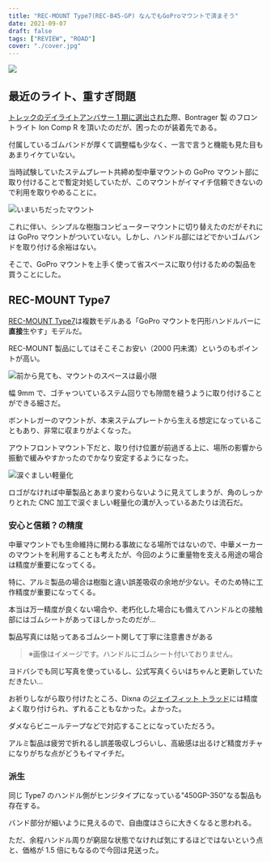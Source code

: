 ```yaml
---
title: "REC-MOUNT Type7(REC-B45-GP) なんでもGoProマウントで済まそう"
date: 2021-09-07
draft: false
tags: ["REVIEW", "ROAD"]
cover: "./cover.jpg"
---
```


![ ](./cover.jpg)

## 最近のライト、重すぎ問題

[トレックのデイライトアンバサー 1 期に選出された](https://blog.gensobunya.net/post/2021/04/bontrager_light/)際、Bontrager 製 のフロントライト Ion Comp R を頂いたのだが、困ったのが装着先である。

<LinkBox url="https://www.trekbikes.com/jp/ja_JP/%E3%82%A2%E3%82%AF%E3%82%BB%E3%82%B5%E3%83%AA%E3%83%BC/%E3%83%90%E3%82%A4%E3%82%AF%E3%82%A2%E3%82%AF%E3%82%BB%E3%82%B5%E3%83%AA%E3%83%BC/%E8%87%AA%E8%BB%A2%E8%BB%8A%E7%94%A8%E3%83%A9%E3%82%A4%E3%83%88/%E3%83%95%E3%83%AD%E3%83%B3%E3%83%88%E3%83%A9%E3%82%A4%E3%83%88/bontrager-ion-comp-r-front-bike-light/p/30762/?colorCode=grey" />

付属しているゴムバンドが厚くて調整幅も少なく、一言で言うと機能も見た目もあまりイケていない。

当時試験していたステムプレート共締め型中華マウントの GoPro マウント部に取り付けることで暫定対処していたが、このマウントがイマイチ信頼できないので利用を取りやめることに。

![いまいちだったマウント](./gopro_mount.jpg)

これに伴い、シンプルな樹脂コンピューターマウントに切り替えたのだがそれには GoPro マウントがついていない。しかし、ハンドル部にはどでかいゴムバンドを取り付ける余裕はない。

そこで、GoPro マウントを上手く使って省スペースに取り付けるための製品を買うことにした。

## REC-MOUNT Type7

[REC-MOUNT Type7](https://amzn.to/3DRMo23)は複数モデルある「GoPro マウントを円形ハンドルバーに**直接**生やす」モデルだ。

<Amzn asin="B00HU3LCOS">

REC-MOUNT 製品にしてはそこそこお安い（2000 円未満）というのもポイントが高い。

![前から見ても、マウントのスペースは最小限](./front.jpg)

幅 9mm で、ゴチャついているステム回りでも隙間を縫うように取り付けることができる細さだ。

ボントレガーのマウントが、本来ステムプレートから生える想定になっていることもあり、非常に収まりがよくなった。

アウトフロントマウント下だと、取り付け位置が前過ぎる上に、場所の影響から振動で緩みやすかったのでかなり安定するようになった。

![涙ぐましい軽量化](./cnc.jpg)

ロゴがなければ中華製品とあまり変わらないように見えてしまうが、角のしっかりとれた CNC 加工で涙ぐましい軽量化の溝が入っているあたりは流石だ。

### 安心と信頼？の精度

中華マウントでも生命維持に関わる事故になる場所ではないので、中華メーカーのマウントを利用することも考えたが、今回のように重量物を支える用途の場合は精度が重要になってくる。

特に、アルミ製品の場合は樹脂と違い誤差吸収の余地が少ない。そのため特に工作精度が重要になってくる。

本当は万一精度が良くない場合や、老朽化した場合にも備えてハンドルとの接触部にはゴムシートがあってほしかったのだが…

製品写真には貼ってあるゴムシート関して丁寧に注意書きがある

> ※画像はイメージです。ハンドルにゴムシート付いておりません。

<Amzn asin="B00HU3LCOS">

ヨドバシでも同じ写真を使っているし、公式写真くらいはちゃんと更新していただきたい…

お祈りしながら取り付けたところ、Dixna の[ジェイフィット トラッド](https://amzn.to/3DPRtrL)には精度よく取り付けられ、ずれることもなかった。よかった。

<Amzn asin="B00UWB6ZSI">

ダメならビニールテープなどで対応することになっていただろう。

アルミ製品は疲労で折れるし誤差吸収しづらいし、高級感は出るけど精度ガチャになりがちな点がどうもイマイチだ。

### 派生

同じ Type7 のハンドル側がヒンジタイプになっている"450GP-350"なる製品も存在する。

<Amzn asin="B085444YVV">

バンド部分が細いように見えるので、自由度はさらに大きくなると思われる。

ただ、余程ハンドル周りが窮屈な状態でなければ気にするほどではないという点と、価格が 1.5 倍にもなるので今回は見送った。
